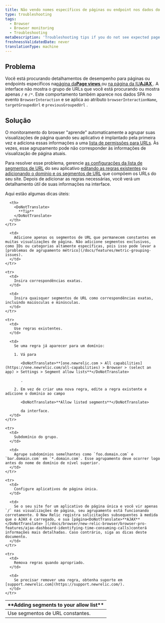 ```yaml
---
title: Não vendo nomes específicos de páginas ou endpoint nos dados do browser
type: troubleshooting
tags:
  - Browser
  - Browser monitoring
  - Troubleshooting
metaDescription: 'Troubleshooting tips if you do not see expected page views, URLs, or AJAX when using New Relic browser or SPA monitoring.'
freshnessValidatedDate: never
translationType: machine
---
```


## Problema

Você está procurando detalhamentos de desempenho para páginas ou endpoints específicos na[página da<DoNotTranslate>**Page views**</DoNotTranslate> ](/docs/browser/new-relic-browser/additional-standard-features/page-views-insights-your-sites-popularity)<InlinePopover type="browser"/>ou [na página da IU<DoNotTranslate>**AJAX**</DoNotTranslate> ](/docs/browser/new-relic-browser/browser-pro-features/ajax-dashboard-identifying-time-consuming-calls). A interface não mostra o grupo de URLs que você está procurando ou mostra apenas `/` e `/*`. Este comportamento também aparece nos dados SPA no evento `BrowserInteraction` e se aplica ao atributo `browserInteractionName`, `targetGroupedUrl` e `previousGroupedUrl` .

## Solução

O monitoramento do browser "aprende" automaticamente a agrupar suas visualizações de página quando seu aplicativo é implantado pela primeira vez e adiciona essas informações a uma [lista de permissões para URLs](/docs/browser/new-relic-browser/configuration/group-browser-metrics-urls). Às vezes, esse agrupamento pode não corresponder às informações de visualização de página atuais.

Para resolver esse problema, gerencie [as configurações da lista de segmentos de URL](/docs/browser/new-relic-browser/configuration/browser-settings-ui-options-apdex-geography#enabling) do seu aplicativo [editando as regras existentes](/docs/browser/new-relic-browser/configuration/group-browser-metrics-urls#maintaining) ou [adicionando o domínio e os segmentos de URL](/docs/browser/new-relic-browser/configuration/group-browser-metrics-urls#adding) que compõem os URLs do seu site. Depois de adicionar as regras necessárias, você verá um detalhamento útil de suas informações na interface.

Aqui estão algumas dicas úteis:

<table>
  <thead>
    <tr>
      <th width={200}>
        <DoNotTranslate>
          **Adding segments to your allow list**
        </DoNotTranslate>
      </th>

      <th>
        <DoNotTranslate>
          **Tip**
        </DoNotTranslate>
      </th>
    </tr>
  </thead>

  <tbody>
    <tr>
      <td>
        Use segmentos de URL constantes.
      </td>

      <td>
        Adicione apenas os segmentos de URL que permanecem constantes em muitas visualizações de página. Não adicione segmentos exclusivos, como IDs ou categorias altamente específicas, pois isso pode levar a [problemas de agrupamento métrico](/docs/features/metric-grouping-issues).
      </td>
    </tr>

    <tr>
      <td>
        Insira correspondências exatas.
      </td>

      <td>
        Insira quaisquer segmentos de URL como correspondências exatas, incluindo maiúsculas e minúsculas.
      </td>
    </tr>

    <tr>
      <td>
        Use regras existentes.
      </td>

      <td>
        Se uma regra já aparecer para um domínio:

        1. Vá para

           <DoNotTranslate>**[one.newrelic.com > All capabilities](https://one.newrelic.com/all-capabilities) > Browser > (select an app) > Settings > Segment allow lists**</DoNotTranslate>

           .

        2. Em vez de criar uma nova regra, edite a regra existente e adicione o domínio ao campo

           <DoNotTranslate>**Allow listed segments**</DoNotTranslate>

           da interface.
      </td>
    </tr>

    <tr>
      <td>
        Subdomínio do grupo.
      </td>

      <td>
        Agrupe subdomínios semelhantes como `foo.domain.com` e `bar.domain.com` em `*.domain.com`. Esse agrupamento deve ocorrer logo antes do nome de domínio de nível superior.
      </td>
    </tr>

    <tr>
      <td>
        Configure aplicativos de página única.
      </td>

      <td>
        Se o seu site for um aplicativo de página única e você vir apenas `/` nas visualizações de página, seu agrupamento está funcionando corretamente. O New Relic registra solicitações subsequentes à medida que o AJAX é carregado, e sua [página<DoNotTranslate>**AJAX**</DoNotTranslate> ](/docs/browser/new-relic-browser/browser-pro-features/ajax-dashboard-identifying-time-consuming-calls)conterá informações mais detalhadas. Caso contrário, siga as dicas deste documento.
      </td>
    </tr>

    <tr>
      <td>
        Remova regras quando apropriado.
      </td>

      <td>
        Se precisar remover uma regra, obtenha suporte em [support.newrelic.com](https://support.newrelic.com/).
      </td>
    </tr>
  </tbody>
</table>